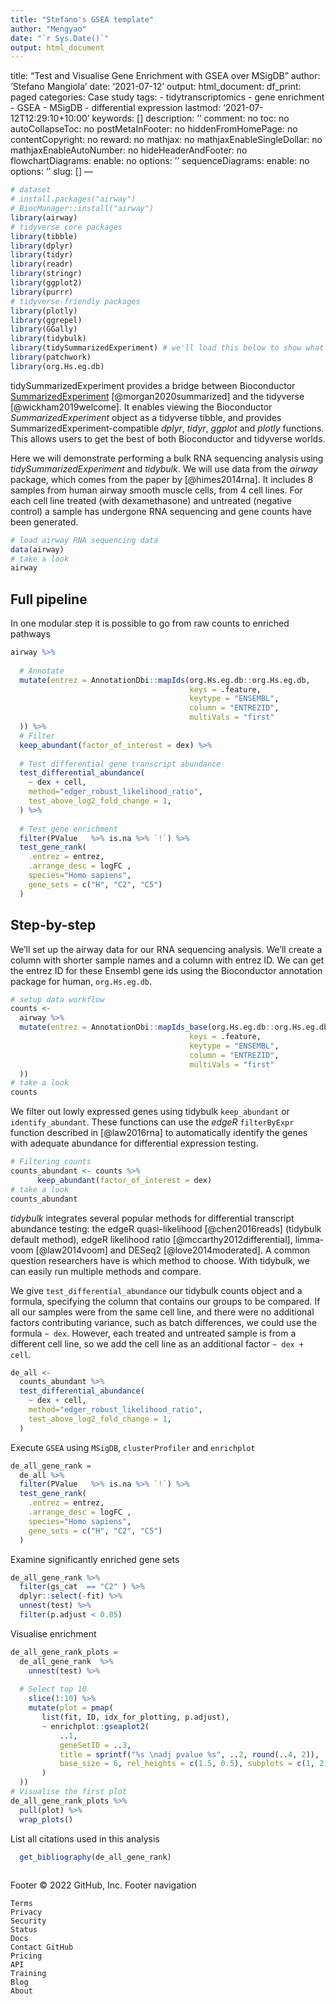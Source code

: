 ```yaml
---
title: "Stefano's GSEA template"
author: "Mengyao"
date: "`r Sys.Date()`"
output: html_document
---
```


title: "Test and Visualise Gene Enrichment with GSEA over MSigDB"
author: 'Stefano Mangiola '
date: '2021-07-12'
output:
  html_document:
    df_print: paged
categories: Case study
tags:
- tidytranscriptomics
- gene enrichment
- GSEA
- MSigDB
- differential expression
lastmod: '2021-07-12T12:29:10+10:00'
keywords: []
description: ''
comment: no
toc: no
autoCollapseToc: no
postMetaInFooter: no
hiddenFromHomePage: no
contentCopyright: no
reward: no
mathjax: no
mathjaxEnableSingleDollar: no
mathjaxEnableAutoNumber: no
hideHeaderAndFooter: no
flowchartDiagrams:
  enable: no
  options: ''
sequenceDiagrams:
  enable: no
  options: ''
slug: []
---

```r
# dataset
# install.packages("airway")
# BiocManager::install("airway")
library(airway)
# tidyverse core packages
library(tibble)
library(dplyr)
library(tidyr)
library(readr)
library(stringr)
library(ggplot2)
library(purrr)
# tidyverse-friendly packages
library(plotly)
library(ggrepel)
library(GGally)
library(tidybulk)
library(tidySummarizedExperiment) # we'll load this below to show what it can do
library(patchwork)
library(org.Hs.eg.db)
```

tidySummarizedExperiment provides a bridge between Bioconductor [SummarizedExperiment](https://bioconductor.org/packages/release/bioc/html/SummarizedExperiment.html) [@morgan2020summarized] and the tidyverse [@wickham2019welcome]. It enables viewing the
Bioconductor *SummarizedExperiment* object as a tidyverse tibble, and provides SummarizedExperiment-compatible *dplyr*, *tidyr*, *ggplot* and *plotly* functions. This allows users to get the best of both Bioconductor and tidyverse worlds.


Here we will demonstrate performing a bulk RNA sequencing analysis using  *tidySummarizedExperiment* and *tidybulk*. We will use data from the *airway* package, which comes from the paper by [@himes2014rna]. It includes 8 samples from human airway smooth muscle cells, from 4 cell lines. For each cell line treated (with dexamethasone) and untreated (negative control) a sample has undergone RNA sequencing and gene counts have been generated.


```r
# load airway RNA sequencing data
data(airway)
# take a look
airway
```

## Full pipeline

In one modular step it is possible to go from raw counts to enriched pathways

```r
airway %>%
  
  # Annotate
  mutate(entrez = AnnotationDbi::mapIds(org.Hs.eg.db::org.Hs.eg.db,
                                        keys = .feature,
                                        keytype = "ENSEMBL",
                                        column = "ENTREZID",
                                        multiVals = "first"
  )) %>% 
  # Filter
  keep_abundant(factor_of_interest = dex) %>%
  
  # Test differential gene transcript abundance
  test_differential_abundance(
    ~ dex + cell,
    method="edger_robust_likelihood_ratio", 
    test_above_log2_fold_change = 1,
  ) %>% 
  
  # Test gene enrichment
  filter(PValue   %>% is.na %>% `!`) %>%
  test_gene_rank(
    .entrez = entrez,
    .arrange_desc = logFC ,
    species="Homo sapiens",
    gene_sets = c("H", "C2", "C5")
  )
```

## Step-by-step

We'll set up the airway data for our RNA sequencing analysis. We'll create a column with shorter sample names and a column with entrez ID. We can get the entrez ID for these Ensembl gene ids using the Bioconductor annotation package for human, `org.Hs.eg.db`.


```r
# setup data workflow
counts <-
  airway %>%
  mutate(entrez = AnnotationDbi::mapIds_base(org.Hs.eg.db::org.Hs.eg.db,
                                        keys = .feature,
                                        keytype = "ENSEMBL",
                                        column = "ENTREZID",
                                        multiVals = "first"
  )) 
# take a look
counts
```

We filter out lowly expressed genes using tidybulk `keep_abundant` or `identify_abundant`. These functions can use the *edgeR* `filterByExpr` function described in [@law2016rna] to automatically identify the genes with adequate abundance for differential expression testing.


```r
# Filtering counts
counts_abundant <- counts %>% 
      keep_abundant(factor_of_interest = dex) 
# take a look
counts_abundant
```

*tidybulk* integrates several popular methods for differential transcript abundance testing: the edgeR quasi-likelihood [@chen2016reads] (tidybulk default method), edgeR likelihood ratio [@mccarthy2012differential], limma-voom [@law2014voom] and DESeq2 [@love2014moderated]. A common question researchers have is which method to choose. With tidybulk, we can easily run multiple methods and compare.

We give `test_differential_abundance` our tidybulk counts object and a formula, specifying the column that contains our groups to be compared. If all our samples were from the same cell line, and there were no additional factors contributing variance, such as batch differences, we could use the formula `~ dex`. However, each treated and untreated sample is from a different cell line, so we add the cell line as an additional factor `~ dex + cell`.

```r
de_all <-
  counts_abundant %>%
  test_differential_abundance(
    ~ dex + cell,
    method="edger_robust_likelihood_ratio", 
    test_above_log2_fold_change = 1,
  ) 
```

Execute `GSEA` using `MSigDB`, `clusterProfiler` and `enrichplot` 

```r
de_all_gene_rank = 
  de_all %>%
  filter(PValue   %>% is.na %>% `!`) %>%
  test_gene_rank(
    .entrez = entrez,
    .arrange_desc = logFC ,
    species="Homo sapiens",
    gene_sets = c("H", "C2", "C5")
  )
```

Examine significantly enriched gene sets

```r
de_all_gene_rank %>%
  filter(gs_cat  == "C2" ) %>%
  dplyr::select(-fit) %>%
  unnest(test) %>% 
  filter(p.adjust < 0.05)
```

Visualise enrichment

```r
de_all_gene_rank_plots = 
  de_all_gene_rank  %>% 
    unnest(test) %>% 
  
  # Select top 10
    slice(1:10) %>% 
    mutate(plot = pmap(
       list(fit, ID, idx_for_plotting, p.adjust), 
       ~ enrichplot::gseaplot2(
           ..1, 
           geneSetID = ..3, 
           title = sprintf("%s \nadj pvalue %s", ..2, round(..4, 2)),
           base_size = 6, rel_heights = c(1.5, 0.5), subplots = c(1, 2)
       )  
  ))
# Visualise the first plot
de_all_gene_rank_plots %>% 
  pull(plot) %>% 
  wrap_plots()
```

List all citations used in this analysis
```r
  get_bibliography(de_all_gene_rank)
  
```

Footer
© 2022 GitHub, Inc.
Footer navigation

    Terms
    Privacy
    Security
    Status
    Docs
    Contact GitHub
    Pricing
    API
    Training
    Blog
    About


